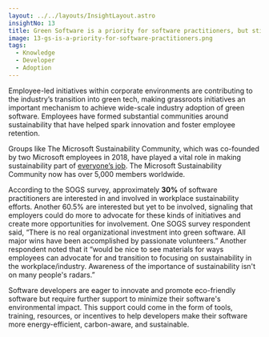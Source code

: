 ```yaml
---
layout: ../../layouts/InsightLayout.astro
insightNo: 13
title: Green Software is a priority for software practitioners, but still lacks leadership support
image: 13-gs-is-a-priority-for-software-practitioners.png
tags:
  - Knowledge
  - Developer
  - Adoption
---
```


Employee-led initiatives within corporate environments are contributing to the industry’s transition into green tech, making grassroots initiatives an important mechanism to achieve wide-scale industry adoption of green software. Employees have formed substantial communities around sustainability that have helped spark innovation and foster employee retention.

Groups like The Microsoft Sustainability Community, which was co-founded by two Microsoft employees in 2018, have played a vital role in making sustainability part of [everyone’s job](https://techcommunity.microsoft.com/t5/green-tech-blog/make-sustainability-part-of-everybody-s-job/ba-p/3146718). The Microsoft Sustainability Community now has over 5,000 members worldwide.

According to the SOGS survey, approximately **30%** of software practitioners are interested in and involved in workplace sustainability efforts. Another 60.5% are interested but yet to be involved, signaling that employers could do more to advocate for these kinds of initiatives and create more opportunities for involvement. One SOGS survey respondent said, “There is no real organizational investment into green software. All major wins have been accomplished by passionate volunteers.” Another respondent noted that it “would be nice to see materials for ways employees can advocate for and transition to focusing on sustainability in the workplace/industry. Awareness of the importance of sustainability isn't on many people's radars.”

Software developers are eager to innovate and promote eco-friendly software but require further support to minimize their software's environmental impact. This support could come in the form of tools, training, resources, or incentives to help developers make their software more energy-efficient, carbon-aware, and sustainable.